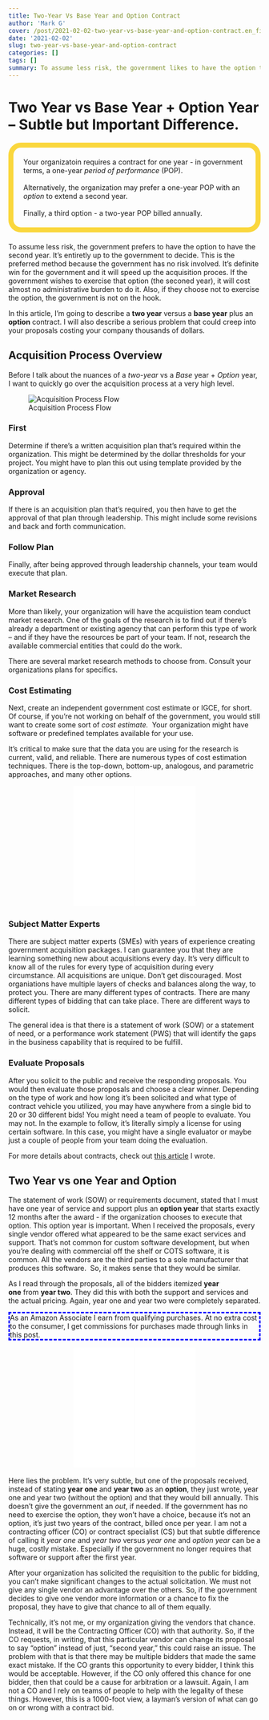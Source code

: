 ```yaml
---
title: Two-Year Vs Base Year and Option Contract
author: 'Mark G'
cover: /post/2021-02-02-two-year-vs-base-year-and-option-contract.en_files/get to the point.jpg
date: '2021-02-02'
slug: two-year-vs-base-year-and-option-contract
categories: []
tags: []
summary: To assume less risk, the government likes to have the option to choose if the second year contract is exercised. It's a win for the government and it will speed up the acquisition process. This is beecause the government does wish to exercise the option, it will cost almost no administrative burden to do it.
---
```


<style>
#border_1 {
    border-style: dashed;
    border-width: 3px;
    border-left-width: 3px;
    border-right-width: 3px;
    border-color: blue;
}

#aside {
    border: 10px solid #fad73d;
    border-radius: 25px;
    padding: 20px 20px 20px;
    margin-bottom: 20px;
</style>

Two Year vs Base Year + Option Year -- Subtle but Important Difference.
======================================================================

<p id="aside">Your organizatoin requires a contract for one year - in government terms, a one-year *period of performance* (POP). <BR><BR>Alternatively,  the organization may prefer a one-year POP with an *option* to extend a second year. <br><BR>Finally, a third option - a two-year POP billed annually. </p>

To assume less risk, the government prefers to have the option to have the second year. It's entiretly up to the government to decide. This is the preferred method because the government has no risk involved. It's definite win for the government and it will speed up the acquisition proces. If the government wishes to exercise that option (the seconed year), it will cost almost no administrative burden to do it. Also, if they choose not to exercise the option, the government is not on the hook.

In this article, I'm going to describe a **two year** versus a **base year** plus an **option** contract. I will also describe a serious problem that could creep into your proposals costing your company thousands of dollars.  

Acquisition Process Overview
----------------------------

Before I talk about the nuances of a *two-year* vs a *Base* year + *Option* year, I want to quickly go over the acquisition process at a very high level.

![Acquisition Process Flow](/post/2021-02-02-two-year-vs-base-year-and-option-contract.en_files/Screen Shot 2021-02-14 at 2.22.02 PM.png)

### First

Determine if there's a written acquisition plan that's required within the organization. This might be determined by the dollar thresholds for your project. You might have to plan this out using template provided by the organization or agency.

### Approval

If there is an acquisition plan that's required, you then have to get the approval of that plan through leadership. This might include some revisions and back and forth communication. 

### Follow Plan

Finally, after being approved through leadership channels, your team would execute that plan. 

### Market Research

More than likely, your organization will have the acquiistion team conduct market research. One of the goals of the research is to find out if there's already a department or existing agency that can perform this type of work -- and if they have the resources be part of your team. If not, research the available commercial entities that could do the work. 

There are several market research methods to choose from. Consult your organizations plans for specifics.

### Cost Estimating

Next, create an independent government cost estimate or IGCE, for short. Of course, if you're not working on behalf of the government, you would still want to create some sort of *cost estimate.*  Your organization might have software or predefined templates available for your use. 

It's critical to make sure that the data you are using for the research is current, valid, and reliable. There are numerous types of cost estimation techniques. There is the top-down, bottom-up, analogous, and parametric approaches, and many other options.

<p align="center"><iframe style="width:120px;height:240px;" marginwidth="0" marginheight="0" scrolling="no" frameborder="0" src="//ws-na.amazon-adsystem.com/widgets/q?ServiceVersion=20070822&OneJS=1&Operation=GetAdHtml&MarketPlace=US&source=ac&ref=qf_sp_asin_til&ad_type=product_link&tracking_id=hatro-20&marketplace=amazon&amp;region=US&placement=1118536134&asins=1118536134&linkId=e378bc8d112438f197cf300fb6f98a22&show_border=true&link_opens_in_new_window=true&price_color=333333&title_color=0066c0&bg_color=ffffff">
    </iframe><iframe style="width:120px;height:240px;" marginwidth="0" marginheight="0" scrolling="no" frameborder="0" src="//ws-na.amazon-adsystem.com/widgets/q?ServiceVersion=20070822&OneJS=1&Operation=GetAdHtml&MarketPlace=US&source=ac&ref=qf_sp_asin_til&ad_type=product_link&tracking_id=hatro-20&marketplace=amazon&amp;region=US&placement=B07V71CYD7&asins=B07V71CYD7&linkId=60238bec7f56f9c03ca7adf019a1c215&show_border=true&link_opens_in_new_window=true&price_color=333333&title_color=0066c0&bg_color=ffffff">
    </iframe> </p>
    
    
    
### Subject Matter Experts

There are subject matter experts (SMEs) with years of experience creating government acquisition packages. I can guarantee you that they are learning something new about acquisitions every day. It's very difficult to know all of the rules for every type of acquisition during every circumstance. All acquisitions are unique. Don't get discouraged. Most organiations have multiple layers of checks and balances along the way, to protect you. There are many different types of contracts. There are many different types of bidding that can take place. There are different ways to solicit. 

The general idea is that there is a statement of work (SOW) or a statement of need, or a performance work statement (PWS) that will identify the gaps in the business capability that is required to be fulfill.

### Evaluate Proposals

After you solicit to the public and receive the responding proposals. You would then evaluate those proposals and choose a clear winner. Depending on the type of work and how long it's been solicited and what type of contract vehicle you utilized, you may have anywhere from a single bid to 20 or 30 different bids! You might need a team of people to evaluate. You may not. In the example to follow, it's literally simply a license for using certain software. In this case, you might have a single evaluator or maybe just a couple of people from your team doing the evaluation.

For more details about contracts, check out <a href="/post/contracts-overview-cradle-to-grave/">this article</a> I wrote.

Two Year vs one Year and Option
-------------------------------

The statement of work (SOW) or requirements document, stated that I must have one year of service and support plus an **option year** that starts exactly 12 months after the award - if the organization chooses to execute that option. This option year is important. When I received the proposals, every single vendor offered what appeared to be the same exact services and support. That's not common for custom software development, but when you're dealing with commercial off the shelf or COTS software, it is common. All the vendors are the third parties to a sole manufacturer that produces this software.  So, it makes sense that they would be similar.

As I read through the proposals, all of the bidders itemized **year one** from **year two**. They did this with both the support and services and the actual pricing. Again, year one and year two were completely separated.

<p id="border_1">As an Amazon Associate I earn from qualifying purchases. At no extra cost to the consumer, I get commissions for purchases made through links in this post.</p>

<p align="center"><iframe style="width:120px;height:240px;" marginwidth="0" marginheight="0" scrolling="no" frameborder="0" src="//ws-na.amazon-adsystem.com/widgets/q?ServiceVersion=20070822&OneJS=1&Operation=GetAdHtml&MarketPlace=US&source=ac&ref=qf_sp_asin_til&ad_type=product_link&tracking_id=hatro-20&marketplace=amazon&amp;region=US&placement=1884956327&asins=1884956327&linkId=3c218600ae0c12c24a0cc2adbaa62c4f&show_border=true&link_opens_in_new_window=true&price_color=333333&title_color=0066c0&bg_color=ffffff">
    </iframe><iframe style="width:120px;height:240px;" marginwidth="0" marginheight="0" scrolling="no" frameborder="0" src="//ws-na.amazon-adsystem.com/widgets/q?ServiceVersion=20070822&OneJS=1&Operation=GetAdHtml&MarketPlace=US&source=ac&ref=qf_sp_asin_til&ad_type=product_link&tracking_id=hatro-20&marketplace=amazon&amp;region=US&placement=B00UVXZCPO&asins=B00UVXZCPO&linkId=43901c5caf0eda0a96222ef182dd35c0&show_border=true&link_opens_in_new_window=true&price_color=333333&title_color=0066c0&bg_color=ffffff">
    </iframe></p>
    
Here lies the problem. It's very subtle, but one of the proposals received, instead of stating **year one** and **year two** as an **option**, they just wrote, year one and year two (without the option) and that they would bill annually. This doesn't give the government an *out*, if needed. If the government has no need to exercise the option, they won't have a choice, because it's not an option, it's just two years of the contract, billed once per year. I am not a contracting officer (CO) or contract specialist (CS) but that subtle difference of calling it *year one* and *year two* versus *year one* and *option year* can be a huge, costly mistake. Especially if the government no longer requires that software or support after the first year.

After your organization has solicited the requisition to the public for bidding, you can't make significant changes to the actual solicitation. We must not give any single vendor an advantage over the others. So, if the government decides to give one vendor more information or a chance to fix the proposal, they have to give that chance to all of them equally.

Technically, it's not me, or my organization giving the vendors that chance. Instead, it will be the Contracting Officer (CO) with that authority. So, if the CO requests, in writing, that this particular vendor can change its proposal to say "option" instead of just, "second year," this could raise an issue. The problem with that is that there may be multiple bidders that made the same exact mistake. If the CO grants this opportunity to every bidder, I think this would be acceptable. However, if the CO only offered this chance for one bidder, then that could be a cause for arbitration or a lawsuit. Again, I am not a CO and I rely on teams of people to help with the legality of these things. However, this is a 1000-foot view, a layman's version of what can go on or wrong with a contract bid.